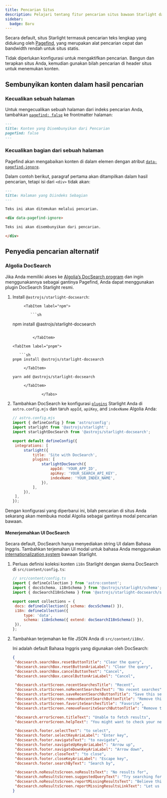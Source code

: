 ```yaml
---
title: Pencarian Situs
description: Pelajari tentang fitur pencarian situs bawaan Starlight dan cara mengkustomisasinya.
sidebar:
  badge: Baru
---
```



Secara default, situs Starlight termasuk pencarian teks lengkap yang didukung oleh [Pagefind](https://pagefind.app/), yang merupakan alat pencarian cepat dan bandwidth rendah untuk situs statis.

Tidak diperlukan konfigurasi untuk mengaktifkan pencarian. Bangun dan terapkan situs Anda, kemudian gunakan bilah pencarian di header situs untuk menemukan konten.

## Sembunyikan konten dalam hasil pencarian

### Kecualikan sebuah halaman

Untuk mengecualikan sebuah halaman dari indeks pencarian Anda, tambahkan [`pagefind: false`](/id/reference/frontmatter/#pagefind) ke frontmatter halaman:

```md title="src/content/docs/tidak-diindeks.md" ins={3}
---
title: Konten yang Disembunyikan dari Pencarian
pagefind: false
---
```

### Kecualikan bagian dari sebuah halaman

Pagefind akan mengabaikan konten di dalam elemen dengan atribut [`data-pagefind-ignore`](https://pagefind.app/docs/indexing/#removing-individual-elements-from-the-index).

Dalam contoh berikut, paragraf pertama akan ditampilkan dalam hasil pencarian, tetapi isi dari `<div>` tidak akan:

```md title="src/content/docs/sebagian-diindeks.md" ins="data-pagefind-ignore"
---
title: Halaman yang Diindeks Sebagian
---

Teks ini akan ditemukan melalui pencarian.

<div data-pagefind-ignore>

Teks ini akan disembunyikan dari pencarian.

</div>
```

## Penyedia pencarian alternatif

### Algolia DocSearch

Jika Anda memiliki akses ke [Algolia’s DocSearch program](https://docsearch.algolia.com/) dan ingin menggunakannya sebagai gantinya Pagefind, Anda dapat menggunakan plugin DocSearch Starlight resmi.

1. Install `@astrojs/starlight-docsearch`:

   <Tabs>

   			<TabItem label="npm">

			   ```sh
   npm install @astrojs/starlight-docsearch
   ```

   			</TabItem>

   <TabItem label="pnpm">

      ```sh
   pnpm install @astrojs/starlight-docsearch
   ```

   			</TabItem>

   <TabItem label="Yarn">

      ```sh
   yarn add @astrojs/starlight-docsearch
   ```

   			</TabItem>

					</Tabs>

2. Tambahkan DocSearch ke konfigurasi [`plugins`](/id/reference/configuration/#plugins) Starlight Anda di `astro.config.mjs` dan taruh `appId`, `apiKey`, and `indexName` Algolia Anda:

   ```js ins={4,10-16}
   // astro.config.mjs
   import { defineConfig } from 'astro/config';
   import starlight from '@astrojs/starlight';
   import starlightDocSearch from '@astrojs/starlight-docsearch';

   export default defineConfig({
   	integrations: [
   		starlight({
   			title: 'Site with DocSearch',
   			plugins: [
   				starlightDocSearch({
   					appId: 'YOUR_APP_ID',
   					apiKey: 'YOUR_SEARCH_API_KEY',
   					indexName: 'YOUR_INDEX_NAME',
   				}),
   			],
   		}),
   	],
   });
   ```

Dengan konfigurasi yang diperbarui ini, bilah pencarian di situs Anda sekarang akan membuka modal Algolia sebagai gantinya modal pencarian bawaan.

#### Menerjemahkan UI DocSearch

Secara default, DocSearch hanya menyediakan string UI dalam Bahasa Inggris.
Tambahkan terjemahan UI modal untuk bahasa Anda menggunakan [internationalization system](/id/guides/i18n/#terjemahkan-ui-starlight) bawaan Starlight.

1. Perluas definisi koleksi konten `i18n` Starlight dengan skema DocSearch di `src/content/config.ts`:

   ```js ins={4} ins=/{ extend: .+ }/
   // src/content/config.ts
   import { defineCollection } from 'astro:content';
   import { docsSchema, i18nSchema } from '@astrojs/starlight/schema';
   import { docSearchI18nSchema } from '@astrojs/starlight-docsearch/schema';

   export const collections = {
   	docs: defineCollection({ schema: docsSchema() }),
   	i18n: defineCollection({
   		type: 'data',
   		schema: i18nSchema({ extend: docSearchI18nSchema() }),
   	}),
   };
   ```

2. Tambahkan terjemahan ke file JSON Anda di `src/content/i18n/`.

   Ini adalah default Bahasa Inggris yang digunakan oleh DocSearch:

   ```json title="src/content/i18n/en.json"
   {
   	"docsearch.searchBox.resetButtonTitle": "Clear the query",
   	"docsearch.searchBox.resetButtonAriaLabel": "Clear the query",
   	"docsearch.searchBox.cancelButtonText": "Cancel",
   	"docsearch.searchBox.cancelButtonAriaLabel": "Cancel",

   	"docsearch.startScreen.recentSearchesTitle": "Recent",
   	"docsearch.startScreen.noRecentSearchesText": "No recent searches",
   	"docsearch.startScreen.saveRecentSearchButtonTitle": "Save this search",
   	"docsearch.startScreen.removeRecentSearchButtonTitle": "Remove this search from history",
   	"docsearch.startScreen.favoriteSearchesTitle": "Favorite",
   	"docsearch.startScreen.removeFavoriteSearchButtonTitle": "Remove this search from favorites",

   	"docsearch.errorScreen.titleText": "Unable to fetch results",
   	"docsearch.errorScreen.helpText": "You might want to check your network connection.",

   	"docsearch.footer.selectText": "to select",
   	"docsearch.footer.selectKeyAriaLabel": "Enter key",
   	"docsearch.footer.navigateText": "to navigate",
   	"docsearch.footer.navigateUpKeyAriaLabel": "Arrow up",
   	"docsearch.footer.navigateDownKeyAriaLabel": "Arrow down",
   	"docsearch.footer.closeText": "to close",
   	"docsearch.footer.closeKeyAriaLabel": "Escape key",
   	"docsearch.footer.searchByText": "Search by",

   	"docsearch.noResultsScreen.noResultsText": "No results for",
   	"docsearch.noResultsScreen.suggestedQueryText": "Try searching for",
   	"docsearch.noResultsScreen.reportMissingResultsText": "Believe this query should return results?",
   	"docsearch.noResultsScreen.reportMissingResultsLinkText": "Let us know."
   }
   ```
